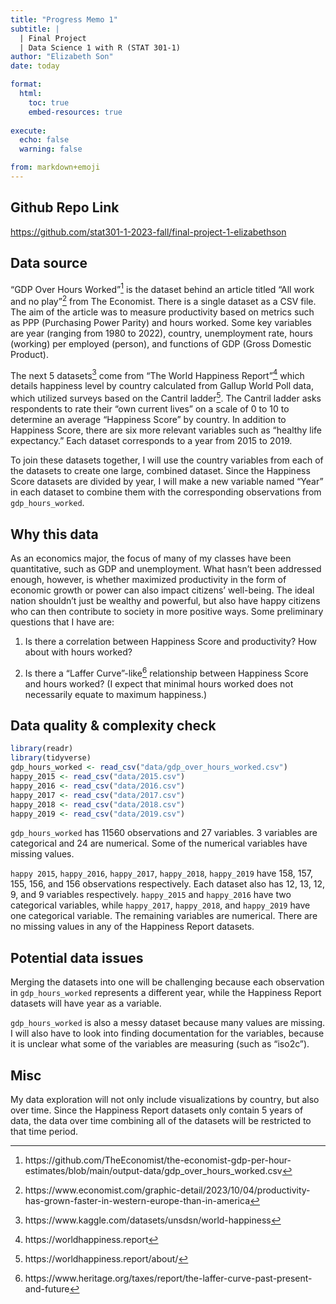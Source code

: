```yaml
---
title: "Progress Memo 1"
subtitle: |
  | Final Project 
  | Data Science 1 with R (STAT 301-1)
author: "Elizabeth Son"
date: today

format:
  html:
    toc: true
    embed-resources: true
    
execute:
  echo: false
  warning: false

from: markdown+emoji 
---
```


::: {.callout-tip icon=false}

## Github Repo Link

[https://github.com/stat301-1-2023-fall/final-project-1-elizabethson](https://github.com/stat301-1-2023-fall/final-project-1-elizabethson)

:::

## Data source

"GDP Over Hours Worked"^[https://github.com/TheEconomist/the-economist-gdp-per-hour-estimates/blob/main/output-data/gdp_over_hours_worked.csv] is the dataset behind an article titled "All work and no play"^[https://www.economist.com/graphic-detail/2023/10/04/productivity-has-grown-faster-in-western-europe-than-in-america] from The Economist. There is a single dataset as a CSV file. The aim of the article was to measure productivity based on metrics such as PPP (Purchasing Power Parity) and hours worked. Some key variables are year (ranging from 1980 to 2022), country, unemployment rate, hours (working) per employed (person), and functions of GDP (Gross Domestic Product). 

The next 5 datasets^[https://www.kaggle.com/datasets/unsdsn/world-happiness] come from "The World Happiness Report"^[https://worldhappiness.report] which details happiness level by country calculated from Gallup World Poll data, which utilized surveys based on the Cantril ladder^[https://worldhappiness.report/about/]. The Cantril ladder asks respondents to rate their "own current lives" on a scale of 0 to 10 to determine an average "Happiness Score" by country. In addition to Happiness Score, there are six more relevant variables such as "healthy life expectancy." Each dataset corresponds to a year from 2015 to 2019. 

To join these datasets together, I will use the country variables from each of the datasets to create one large, combined dataset. Since the Happiness Score datasets are divided by year, I will make a new variable named "Year" in each dataset to combine them with the corresponding observations from `gdp_hours_worked`.

## Why this data

As an economics major, the focus of many of my classes have been quantitative, such as GDP and unemployment. What hasn't been addressed enough, however, is whether maximized productivity in the form of economic growth or power can also impact citizens' well-being. The ideal nation shouldn't just be wealthy and powerful, but also have happy citizens who can then contribute to society in more positive ways. Some preliminary questions that I have are:

1. Is there a correlation between Happiness Score and productivity? How about with hours worked?

2. Is there a "Laffer Curve"-like^[https://www.heritage.org/taxes/report/the-laffer-curve-past-present-and-future] relationship between Happiness Score and hours worked? (I expect that minimal hours worked does not necessarily equate to maximum happiness.)

## Data quality & complexity check

```r
library(readr)
library(tidyverse)
gdp_hours_worked <- read_csv("data/gdp_over_hours_worked.csv")
happy_2015 <- read_csv("data/2015.csv")
happy_2016 <- read_csv("data/2016.csv")
happy_2017 <- read_csv("data/2017.csv")
happy_2018 <- read_csv("data/2018.csv")
happy_2019 <- read_csv("data/2019.csv")
```
`gdp_hours_worked` has 11560 observations and 27 variables. 3 variables are categorical and 24 are numerical. Some of the numerical variables have missing values. 

`happy 2015`, `happy_2016`, `happy_2017`, `happy_2018`, `happy_2019` have 158, 157, 155, 156, and 156 observations respectively. Each dataset also has 12, 13, 12, 9, and 9 variables respectively. `happy_2015` and `happy_2016` have two categorical variables, while `happy_2017`, `happy_2018`, and `happy_2019` have one categorical variable. The remaining variables are numerical. There are no missing values in any of the Happiness Report datasets. 

## Potential data issues

Merging the datasets into one will be challenging because each observation in `gdp_hours_worked` represents a different year, while the Happiness Report datasets will have year as a variable. 

`gdp_hours_worked` is also a messy dataset because many values are missing. I will also have to look into finding documentation for the variables, because it is unclear what some of the variables are measuring (such as "iso2c").

## Misc

My data exploration will not only include visualizations by country, but also over time. Since the Happiness Report datasets only contain 5 years of data, the data over time combining all of the datasets will be restricted to that time period. 